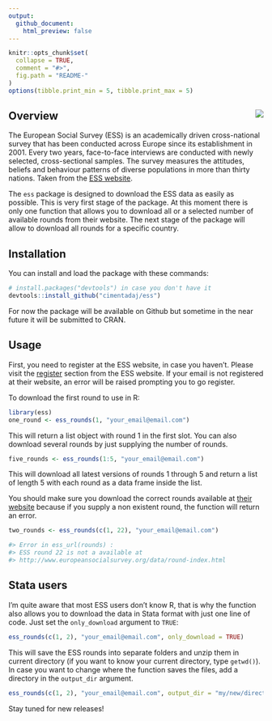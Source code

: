 ```yaml
---
output:
  github_document:
    html_preview: false
---
```

```r
knitr::opts_chunk$set(
  collapse = TRUE,
  comment = "#>",
  fig.path = "README-"
)
options(tibble.print_min = 5, tibble.print_max = 5)
```

## Overview <img src="man/figures/ess_logo.png" align="right" />

The European Social Survey (ESS) is an academically driven cross-national survey that has been conducted across Europe since its establishment in 2001. Every two years, face-to-face interviews are conducted with newly selected, cross-sectional samples. The survey measures the attitudes, beliefs and behaviour patterns of diverse populations in more than thirty nations. Taken from the [ESS website](http://www.europeansocialsurvey.org/about/).

The `ess` package is designed to download the ESS data as easily as possible. This is very first stage of the package. At this moment there is only one function that allows you to download all or a selected number of available rounds from their website. The next stage of the package will allow to download all rounds for a specific country.

## Installation

You can install and load the package with these commands:

```r
# install.packages("devtools") in case you don't have it
devtools::install_github("cimentadaj/ess")
```

For now the package will be available on Github but sometime in the near future it will be submitted to CRAN.

## Usage

First, you need to register at the ESS website, in case you haven't. Please visit the [register](http://www.europeansocialsurvey.org/user/new) section from the ESS website. If your email is not registered at their website, an error will be raised prompting you to go register.

To download the first round to use in R:

```r
library(ess)
one_round <- ess_rounds(1, "your_email@email.com")
```

This will return a list object with round 1 in the first slot. You can also download several rounds by just supplying the number of rounds.

```r
five_rounds <- ess_rounds(1:5, "your_email@email.com")
```

This will download all latest versions of rounds 1 through 5 and return a list of length 5 with each round as a data frame inside the list.

You should make sure you download the correct rounds available at [their website](http://www.europeansocialsurvey.org/data/round-index.html) because if you supply a non existent round, the function will return an error.

```r
two_rounds <- ess_rounds(c(1, 22), "your_email@email.com")

#> Error in ess_url(rounds) :
#> ESS round 22 is not a available at
#> http://www.europeansocialsurvey.org/data/round-index.html
```

## Stata users

I'm quite aware that most ESS users don't know R, that is why the function also allows you to download the data in Stata format with just one line of code. Just set the `only_download` argument to `TRUE`:

```r
ess_rounds(c(1, 2), "your_email@email.com", only_download = TRUE)
```

This will save the ESS rounds into separate folders and unzip them in current directory (if you want to know your current directory, type `getwd()`). In case you want to change where the function saves the files, add a directory in the `output_dir` argument.

```r
ess_rounds(c(1, 2), "your_email@email.com", output_dir = "my/new/directory", only_download = TRUE)
```

Stay tuned for new releases!
